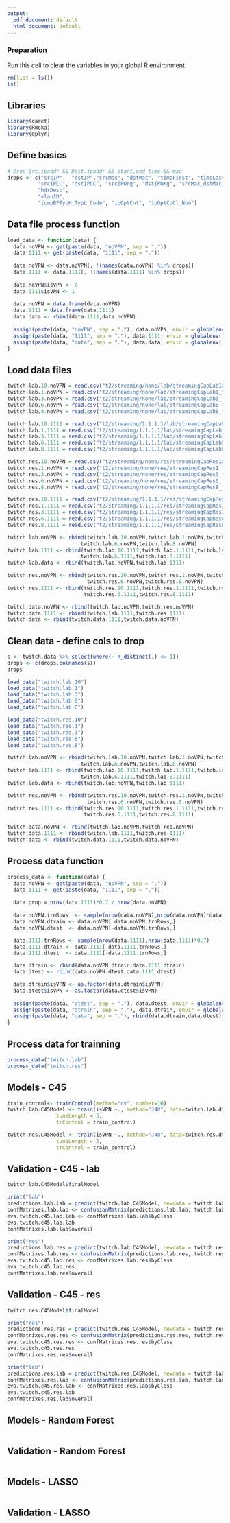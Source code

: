 ```yaml
---
output:
  pdf_document: default
  html_document: default
---
```


### Preparation

Run this cell to clear the variables in your global R environment.

```r
rm(list = ls())
ls()
```

## Libraries

```r
library(caret)
library(RWeka)
library(dplyr)
```


## Define basics
```r
# Drop Src.ipaddr && Dest.ipaddr && start,end time && mac
drops <- c("srcIP",  "dstIP","srcMac", "dstMac", "timeFirst", "timeLast",
          "srcIPCC", "dstIPCC", "srcIPOrg", "dstIPOrg", "srcMac_dstMac_numP", "dstPortClass", "srcMacLbl_dstMacLbl", "ethVlanID",
          "hdrDesc",
          "vlanID",
          "icmpBFTypH_TypL_Code", "ipOptCnt", "ipOptCpCl_Num")

```


## Data file process function
```r
load_data <- function(data) {
  data.noVPN <- get(paste(data, "noVPN", sep = "."))
  data.1111 <- get(paste(data, "1111", sep = "."))
  
  data.noVPN <- data.noVPN[, !(names(data.noVPN) %in% drops)]
  data.1111 <- data.1111[, !(names(data.1111) %in% drops)]
  
  data.noVPN$isVPN <- 0
  data.1111$isVPN <- 1
  
  data.noVPN = data.frame(data.noVPN)
  data.1111 = data.frame(data.1111)
  data.data <- rbind(data.1111,data.noVPN)
  
  assign(paste(data, "noVPN", sep = "."), data.noVPN, envir = globalenv())
  assign(paste(data, "1111", sep = "."), data.1111, envir = globalenv())
  assign(paste(data, "data", sep = "."), data.data, envir = globalenv())
}
```


## Load data files
```r
twitch.lab.10.noVPN = read.csv("t2/streaming/none/lab/streamingCapLab10_flows.csv")
twitch.lab.1.noVPN = read.csv("t2/streaming/none/lab/streamingCapLab1_flows.csv")
twitch.lab.3.noVPN = read.csv("t2/streaming/none/lab/streamingCapLab3_flows.csv")
twitch.lab.6.noVPN = read.csv("t2/streaming/none/lab/streamingCapLab6_flows.csv")
twitch.lab.8.noVPN = read.csv("t2/streaming/none/lab/streamingCapLab8_flows.csv")

twitch.lab.10.1111 = read.csv("t2/streaming/1.1.1.1/lab/streamingCapLab10_1111_flows.csv")
twitch.lab.1.1111 = read.csv("t2/streaming/1.1.1.1/lab/streamingCapLab1_1111_flows.csv")
twitch.lab.3.1111 = read.csv("t2/streaming/1.1.1.1/lab/streamingCapLab3_1111_flows.csv")
twitch.lab.6.1111 = read.csv("t2/streaming/1.1.1.1/lab/streamingCapLab6_1111_flows.csv")
twitch.lab.8.1111 = read.csv("t2/streaming/1.1.1.1/lab/streamingCapLab8_1111_flows.csv")

twitch.res.10.noVPN = read.csv("t2/streaming/none/res/streamingCapRes10_flows.csv")
twitch.res.1.noVPN = read.csv("t2/streaming/none/res/streamingCapRes1_flows.csv")
twitch.res.3.noVPN = read.csv("t2/streaming/none/res/streamingCapRes3_flows.csv")
twitch.res.6.noVPN = read.csv("t2/streaming/none/res/streamingCapRes6_flows.csv")
twitch.res.8.noVPN = read.csv("t2/streaming/none/res/streamingCapRes8_flows.csv")

twitch.res.10.1111 = read.csv("t2/streaming/1.1.1.1/res/streamingCapRes10_1111_flows.csv")
twitch.res.1.1111 = read.csv("t2/streaming/1.1.1.1/res/streamingCapRes1_1111_flows.csv")
twitch.res.3.1111 = read.csv("t2/streaming/1.1.1.1/res/streamingCapRes3_1111_flows.csv")
twitch.res.6.1111 = read.csv("t2/streaming/1.1.1.1/res/streamingCapRes6_1111_flows.csv")
twitch.res.8.1111 = read.csv("t2/streaming/1.1.1.1/res/streamingCapRes8_1111_flows.csv")

twitch.lab.noVPN <- rbind(twitch.lab.10.noVPN,twitch.lab.1.noVPN,twitch.lab.3.noVPN,
                        twitch.lab.6.noVPN,twitch.lab.8.noVPN)
twitch.lab.1111 <- rbind(twitch.lab.10.1111,twitch.lab.1.1111,twitch.lab.3.1111,
                        twitch.lab.6.1111,twitch.lab.8.1111)
twitch.lab.data <- rbind(twitch.lab.noVPN,twitch.lab.1111)

twitch.res.noVPN <- rbind(twitch.res.10.noVPN,twitch.res.1.noVPN,twitch.res.3.noVPN,
                          twitch.res.6.noVPN,twitch.res.8.noVPN)
twitch.res.1111 <- rbind(twitch.res.10.1111,twitch.res.1.1111,twitch.res.3.1111,
                         twitch.res.6.1111,twitch.res.8.1111)

twitch.data.noVPN <- rbind(twitch.lab.noVPN,twitch.res.noVPN)
twitch.data.1111 <- rbind(twitch.lab.1111,twitch.res.1111)
twitch.data <- rbind(twitch.data.1111,twitch.data.noVPN)


```


## Clean data - define cols to drop
```r
s <- twitch.data %>% select(where(~ n_distinct(.) <= 1))
drops <- c(drops,colnames(s))
drops

load_data("twitch.lab.10")
load_data("twitch.lab.1")
load_data("twitch.lab.3")
load_data("twitch.lab.6")
load_data("twitch.lab.8")

load_data("twitch.res.10")
load_data("twitch.res.1")
load_data("twitch.res.3")
load_data("twitch.res.6")
load_data("twitch.res.8")

twitch.lab.noVPN <- rbind(twitch.lab.10.noVPN,twitch.lab.1.noVPN,twitch.lab.3.noVPN,
                        twitch.lab.6.noVPN,twitch.lab.8.noVPN)
twitch.lab.1111 <- rbind(twitch.lab.10.1111,twitch.lab.1.1111,twitch.lab.3.1111,
                        twitch.lab.6.1111,twitch.lab.8.1111)
twitch.lab.data <- rbind(twitch.lab.noVPN,twitch.lab.1111)

twitch.res.noVPN <- rbind(twitch.res.10.noVPN,twitch.res.1.noVPN,twitch.res.3.noVPN,
                          twitch.res.6.noVPN,twitch.res.8.noVPN)
twitch.res.1111 <- rbind(twitch.res.10.1111,twitch.res.1.1111,twitch.res.3.1111,
                         twitch.res.6.1111,twitch.res.8.1111)

twitch.data.noVPN <- rbind(twitch.lab.noVPN,twitch.res.noVPN)
twitch.data.1111 <- rbind(twitch.lab.1111,twitch.res.1111)
twitch.data <- rbind(twitch.data.1111,twitch.data.noVPN)

```
## Process data function
```r
process_data <- function(data) {
  data.noVPN <- get(paste(data, "noVPN", sep = "."))
  data.1111 <- get(paste(data, "1111", sep = "."))
  
  data.prop = nrow(data.1111)*0.7 / nrow(data.noVPN)
  
  data.noVPN.trnRows  <- sample(nrow(data.noVPN),nrow(data.noVPN)*data.prop)
  data.noVPN.dtrain <- data.noVPN[ data.noVPN.trnRows,]
  data.noVPN.dtest  <- data.noVPN[-data.noVPN.trnRows,]

  data.1111.trnRows <- sample(nrow(data.1111),nrow(data.1111)*0.7)
  data.1111.dtrain <- data.1111[ data.1111.trnRows,]
  data.1111.dtest  <- data.1111[-data.1111.trnRows,]

  data.dtrain <- rbind(data.noVPN.dtrain,data.1111.dtrain)
  data.dtest <- rbind(data.noVPN.dtest,data.1111.dtest)

  data.dtrain$isVPN <- as.factor(data.dtrain$isVPN)
  data.dtest$isVPN <- as.factor(data.dtest$isVPN)
  
  assign(paste(data, "dtest", sep = "."), data.dtest, envir = globalenv())
  assign(paste(data, "dtrain", sep = "."), data.dtrain, envir = globalenv())
  assign(paste(data, "data", sep = "."), rbind(data.dtrain,data.dtest), envir = globalenv())
}

```


## Process data for trainning
```r
process_data("twitch.lab")
process_data("twitch.res")

```

## Models - C45
```r
train_control<- trainControl(method="cv", number=10)
twitch.lab.C45Model <- train(isVPN ~., method="J48", data=twitch.lab.dtrain,
                tuneLength = 5,
                trControl = train_control)

twitch.res.C45Model <- train(isVPN ~., method="J48", data=twitch.res.dtrain,
                tuneLength = 5,
                trControl = train_control)

```


## Validation - C45 - lab
```r
twitch.lab.C45Model$finalModel

print("lab")
predictions.lab.lab = predict(twitch.lab.C45Model, newdata = twitch.lab.dtest)
confMatrixes.lab.lab <- confusionMatrix(predictions.lab.lab, twitch.lab.dtest$isVPN)
eva.twitch.c45.lab.lab <- confMatrixes.lab.lab$byClass
eva.twitch.c45.lab.lab
confMatrixes.lab.lab$overall

print("res")
predictions.lab.res = predict(twitch.lab.C45Model, newdata = twitch.res.data)
confMatrixes.lab.res <- confusionMatrix(predictions.lab.res, twitch.res.data$isVPN)
eva.twitch.c45.lab.res <- confMatrixes.lab.res$byClass
eva.twitch.c45.lab.res
confMatrixes.lab.res$overall
```


## Validation - C45 - res
```r
twitch.res.C45Model$finalModel

print("res")
predictions.res.res = predict(twitch.res.C45Model, newdata = twitch.res.dtest)
confMatrixes.res.res <- confusionMatrix(predictions.res.res, twitch.res.dtest$isVPN)
eva.twitch.c45.res.res <- confMatrixes.res.res$byClass
eva.twitch.c45.res.res
confMatrixes.res.res$overall

print("lab")
predictions.res.lab = predict(twitch.res.C45Model, newdata = twitch.lab.data)
confMatrixes.res.lab <- confusionMatrix(predictions.res.lab, twitch.lab.data$isVPN)
eva.twitch.c45.res.lab <- confMatrixes.res.lab$byClass
eva.twitch.c45.res.lab
confMatrixes.res.lab$overall

```

## Models - Random Forest
```r

```


## Validation - Random Forest
```r

```

## Models - LASSO
```r


```

## Validation - LASSO
```r

```